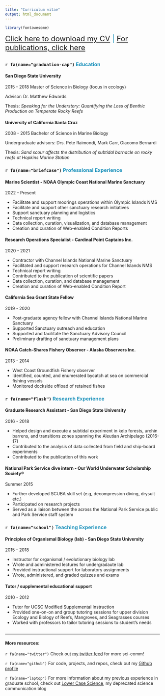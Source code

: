 ```yaml
---
title: "Curriculum vitae"
output: html_document
---
```

```r
library(fontawesome)
```

<font size = "5" font color = "#2596be">
 [Click here to download my CV](./files/Spector_resume.pdf){target="_blank"}
      | [For publications, click here](publications.html)
</font>

## {.tabset}

### `r fa(name="graduation-cap")` <font color = "#2596be"> Education </font>

#### San Diego State University
2015 - 2018
Master of Science in Biology (focus in ecology)

Advisor: Dr. Matthew Edwards

Thesis: _Speaking for the Understory: Quantifying the Loss of Benthic Production on Temperate Rocky Reefs_

#### University of California Santa Cruz
2008 - 2015
Bachelor of Science in Marine Biology

Undergraduate advisors: Drs. Pete Raimondi, Mark Carr, Giacomo Bernardi

Thesis: _Sand scour affects the distribution of subtidal barnacle on rocky reefs at Hopkins Marine Station_

### `r fa(name="briefcase")` <font color = "#2596be"> Professional Experience </font>
#### Marine Scientist - NOAA Olympic Coast National Marine Sanctuary
2022 - Present

- Facilitate and support moorings operations within Olympic Islands NMS
- Facilitate and support other sanctuary research initiatives
- Support sanctuary planning and logistics
- Technical report writing
- Data collection, curation, visualization, and database management 
- Creation and curation of Web-enabled Condition Reports

#### Research Operations Specialist - Cardinal Point Captains Inc. 
2020 - 2021

- Contractor with Channel Islands National Marine Sanctuary
- Facilitated and support research operations for Channel Islands NMS 
- Technical report writing
- Contributed to the publication of scientific papers
- Data collection, curation, and database management
- Creation and curation of Web-enabled Condition Report

#### California Sea Grant State Fellow
2019 - 2020

- Post-graduate agency fellow with Channel Islands National Marine Sanctuary 
- Supported Sanctuary outreach and education
- Supported and facilitate the Sanctuary Advisory Council 
- Preliminary drafting of sanctuary management plans


#### NOAA Catch-Shares Fishery Observer - Alaska Observers Inc. 
2013 - 2014

- West Coast Groundfish Fishery observer
- Identified, counted, and enumerated bycatch at sea on commercial fishing vessels
- Monitored dockside offload of retained fishes

### `r fa(name="flask")` <font color = "#2596be"> Research Experience </font>
#### Graduate Research Assistant - San Diego State University
2016 - 2018

- Helped design and execute a subtidal experiment in kelp forests, urchin barrens, and transitions zones spanning the Aleutian Archipelago (2016-17)
- Contributed to the analysis of data collected from field and ship-board experiments
- Contributed to the publication of this work

#### National Park Service dive intern - Our World Underwater Scholarship Society®
Summer 2015

- Further developed SCUBA skill set (e.g, decompression diving, drysuit etc.) 
- Participated on research projects 
- Served as a liaison between the across the National Park Service public and Park Service staff system

### `r fa(name="school")` <font color = "#2596be"> Teaching Experience </font>
#### Principles of Organismal Biology (lab) - San Diego State University
2015 - 2018

- Instructor for organismal / evolutionary biology lab
- Wrote and administered lectures for undergradaute lab
- Provided instructional support for laboratory assignments
- Wrote, administered, and graded quizzes and exams

#### Tutor / supplemental educational support
2010 - 2012 

- Tutor for UCSC Modified Supplemental Instruction
- Provided one-on-on and group tutoring sessions for upper division
Ecology and Biology of Reefs, Mangroves, and Seagrasses courses 
- Worked with professors to tailor tutoring sessions to student’s needs

## {.toc-ignore}

***

#### More resources:
`r fa(name="twitter")` Check out [my twitter feed](https://twitter.com/BaronvonUrchin)  for more sci-comm!

`r fa(name="github")` For code, projects, and repos, check out my [Github profile](https://github.com/mspector13)

`r fa(name="laptop")` For more information about my previous experience in graduate school, check out [Lower Case Science](https://lowercasescience.weebly.com/), my deprecated science communication blog 